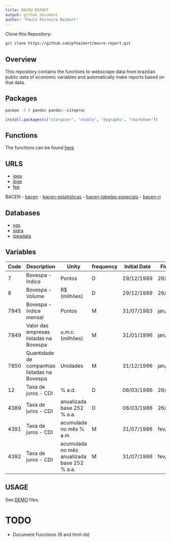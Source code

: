 ```yaml
---
title: MACRO REPORT
output: github_document
author: "Paulo Ferreira Naibert"
---
```


Clone this Repository:

```bash
git clone https://github.com/pfnaibert/macro-report.git
```

## Overview
This repository contains the functions to webscrape data from brazilian public data of economic variables and automatically make reports based on that data.

## Packages

```bash
pacman -S r pandoc pandoc--citeproc
```

```r
install.packages(c("stargazer", "xtable", "dygraphs", "rmarkdown"))
```

## Functions
The functions can be found [here](./funs/)

## URLS

- [ipea](http://www.ipea.gov.br/portal/)
- [ibge](https://www.ibge.gov.br/)
- [fee](https://www.fee.rs.gov.br/)

BACEN
- [bacen](https://www.bcb.gov.br/pt-br/)
- [bacen-estatisticas](https://www.bcb.gov.br/estatisticas)
- [bacen-tabelas-especiais](https://www.bcb.gov.br/estatisticas/tabelasespeciais)
- [bacen-ri](https://www.bcb.gov.br/publicacoes/ri)

## Databases

- [sgs](https://www3.bcb.gov.br/sgspub/)
- [sidra](https://sidra.ibge.gov.br/home/)
- [ipeadata](http://ipeadata.gov.br/)

## Variables

| Code | Description                                  | Unity                                       | frequency | Initial Date | Final Date | Source      |
|----- |-------------                                 |-----------------------                      |---------- |----------    |------------|------------ |
| 7	   | Bovespa - índice	                          | Pontos	                                    | D	        | 29/12/1989   | 26/02/2018 | BM&FBOVESPA |
| 8	   | Bovespa - Volume	                          | R$ (milhões)	                            | D	        | 29/12/1989   | 26/02/2018 | BM&FBOVESPA |
| 7845 | Bovespa - índice mensal	                  | Pontos	                                    | M	        | 31/07/1983   | jan/2018	| BM&FBOVESPA |
| 7849 | Valor das empresas listadas na Bovespa       | u.m.c. (milhões)	                        | M	        | 31/01/1996   | jan/2018	| BM&FBOVESPA |
| 7850 | Quantidade de companhias listadas na Bovespa | Unidades	                                | M	        | 31/12/1996   | jan/2018	| BM&FBOVESPA |
| 12   | Taxa de juros - CDI                          | % a.d.	                                    | D	        | 06/03/1986   | 26/02/2018 | Cetip	      |
| 4389 | Taxa de juros - CDI                          | anualizada base 252	% a.a.	                | D	        | 06/03/1986   | 26/02/2018 | BCB-Demab	  |
| 4391 | Taxa de juros - CDI                          | acumulada no mês	% a.m.	                | M	        | 31/07/1986   | fev/2018	| BCB-Demab	  |
| 4392 | Taxa de juros - CDI                          | acumulada no mês anualizada base 252 % a.a. | M	        | 31/07/1986   | fev/2018	| BCB-Demab	  |

## USAGE

See [DEMO](./DEMOS/) files.

# TODO
- Document Functions (R and html nb)


